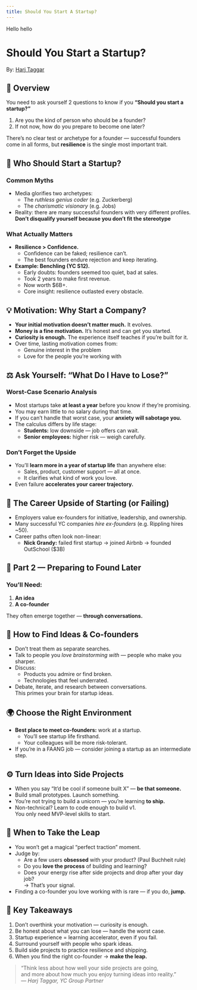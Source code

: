 ```yaml
---
title: Should You Start A Startup? 
---
```


Hello hello 




# Should You Start a Startup? 



By: [Harj Taggar](https://x.com/harjtaggar)

<YouTube 
url="https://www.youtube.com/watch?v=BUE-icVYRFU"
/>


## 🧭 Overview

You need to ask yourself 2 questions to know if you **“Should you start a startup?”** 

1. Are you the kind of person who should be a founder?  
2. If not now, how do you prepare to become one later?

There’s no clear test or archetype for a founder — successful founders come in all forms, but **resilience** is the single most important trait.


## 🧠 Who Should Start a Startup?

### Common Myths
- Media glorifies two archetypes:  
  - The *ruthless genius coder* (e.g. Zuckerberg)  
  - The *charismatic visionary* (e.g. Jobs)  
- Reality: there are many successful founders with very different profiles.  
  **Don’t disqualify yourself because you don’t fit the stereotype** 

### What Actually Matters
- **Resilience > Confidence.**  
  - Confidence can be faked; resilience can’t.  
  - The best founders endure rejection and keep iterating.  
- **Example: Benchling (YC S12).**  
  - Early doubts: founders seemed too quiet, bad at sales.  
  - Took 2 years to make first revenue.  
  - Now worth $6B+.  
  - Core insight: resilience outlasted every obstacle.



## 💡 Motivation: Why Start a Company?

- **Your initial motivation doesn’t matter much.** It evolves.
- **Money is a fine motivation.** It’s honest and can get you started.  
- **Curiosity is enough.** The experience itself teaches if you’re built for it.
- Over time, lasting motivation comes from:  
  - Genuine interest in the problem  
  - Love for the people you’re working with



## ⚖️ Ask Yourself: “What Do I Have to Lose?”

### Worst-Case Scenario Analysis
- Most startups take **at least a year** before you know if they’re promising.
- You may earn little to no salary during that time.
- If you can’t handle that worst case, your **anxiety will sabotage you.**
- The calculus differs by life stage:
  - **Students:** low downside — job offers can wait.
  - **Senior employees:** higher risk — weigh carefully.

### Don’t Forget the Upside
- You’ll **learn more in a year of startup life** than anywhere else:
  - Sales, product, customer support — all at once.  
  - It clarifies what kind of work you love.  
- Even failure **accelerates your career trajectory.**



## 🧩 The Career Upside of Starting (or Failing)

- Employers value ex-founders for initiative, leadership, and ownership.
- Many successful YC companies *hire ex-founders* (e.g. Rippling hires ~50).
- Career paths often look non-linear:
  - **Nick Grandy:** failed first startup → joined Airbnb → founded OutSchool ($3B)



## 🧱 Part 2 — Preparing to Found Later

### You’ll Need:
1. **An idea**
2. **A co-founder**

They often emerge together — **through conversations.**



## 🧠 How to Find Ideas & Co-founders

- Don’t treat them as separate searches.  
- Talk to people you *love brainstorming with* — people who make you sharper.
- Discuss:
  - Products you admire or find broken.
  - Technologies that feel underrated.
- Debate, iterate, and research between conversations.  
  This primes your brain for startup ideas.



## 🌍 Choose the Right Environment

- **Best place to meet co-founders:** work at a startup.  
  - You’ll see startup life firsthand.  
  - Your colleagues will be more risk-tolerant.  
- If you’re in a FAANG job — consider joining a startup as an intermediate step.



## ⚙️ Turn Ideas into Side Projects

- When you say “It’d be cool if someone built X” — **be that someone.**
- Build small prototypes. Launch something.
- You’re not trying to build a unicorn — you’re learning **to ship.**
- Non-technical? Learn to code enough to build v1.  
  You only need MVP-level skills to start.



## 🚀 When to Take the Leap

- You won’t get a magical “perfect traction” moment.
- Judge by:
  - Are a few users **obsessed** with your product? (Paul Buchheit rule)
  - Do you **love the process** of building and learning?  
  - Does your energy rise after side projects and drop after your day job?  
    → That’s your signal.  
- Finding a co-founder you love working with is rare — if you do, **jump.**



## 🧾 Key Takeaways

1. Don’t overthink your motivation — curiosity is enough.  
2. Be honest about what you can lose — handle the worst case.  
3. Startup experience = learning accelerator, even if you fail.  
4. Surround yourself with people who spark ideas.  
5. Build side projects to practice resilience and shipping.  
6. When you find the right co-founder → **make the leap.**



> “Think less about how well your side projects are going,  
> and more about how much you enjoy turning ideas into reality.”  
> — *Harj Taggar, YC Group Partner*


